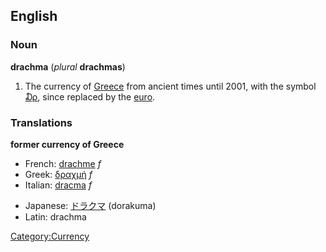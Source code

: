 ==English==
===Noun===
{{wikipedia}}
'''drachma''' (''plural'' '''drachmas''')

#The currency of [[Greece]] from ancient times until 2001, with the symbol [[₯]], since replaced by the [[euro]].

===Translations===

'''former currency of Greece'''
{{top}}
*French: [[drachme]] ''f''
*Greek: [[δραχμή]] ''f''
*Italian: [[dracma]] ''f''
{{mid}}
*Japanese: [[ドラクマ]] (dorakuma)
*Latin: drachma
{{bottom}}
[[Category:Currency]]